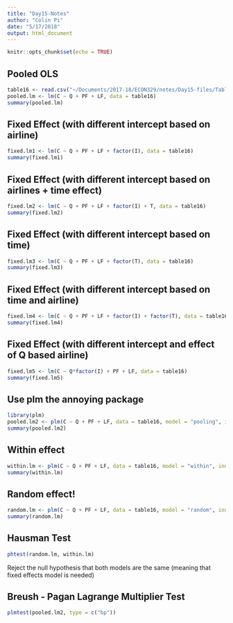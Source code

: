 ```yaml
---
title: "Day15-Notes"
author: "Colin Pi"
date: "5/17/2018"
output: html_document
---
```


```r
knitr::opts_chunk$set(echo = TRUE)
```

## Pooled OLS

```r
table16 <- read.csv("~/Documents/2017-18/ECON329/notes/Day15-files/Table16.1.csv")
pooled.lm <- lm(C ~ Q + PF + LF, data = table16)
summary(pooled.lm)
```

## Fixed Effect (with different intercept based on airline)

```r
fixed.lm1 <- lm(C ~ Q + PF + LF + factor(I), data = table16)
summary(fixed.lm1)
```

## Fixed Effect (with different intercept based on airlines + time effect)

```r
fixed.lm2 <- lm(C ~ Q + PF + LF + factor(I) + T, data = table16)
summary(fixed.lm2)
```

## Fixed Effect (with different intercept based on time)

```r
fixed.lm3 <- lm(C ~ Q + PF + LF + factor(T), data = table16)
summary(fixed.lm3)
```

## Fixed Effect (with different intercept based on time and airline)

```r
fixed.lm4 <- lm(C ~ Q + PF + LF + factor(I) + factor(T), data = table16)
summary(fixed.lm4)
```

## Fixed Effect (with different intercept and effect of Q based airline)

```r
fixed.lm5 <- lm(C ~ Q*factor(I) + PF + LF, data = table16)
summary(fixed.lm5)
```

## Use plm the annoying package

```r
library(plm)
pooled.lm2 <- plm(C ~ Q + PF + LF, data = table16, model = "pooling", index = c("I","T"))
summary(pooled.lm2)
```

## Within effect

```r
within.lm <- plm(C ~ Q + PF + LF, data = table16, model = "within", index = c("I","T"))
summary(within.lm)
```

## Random effect!

```r
random.lm <- plm(C ~ Q + PF + LF, data = table16, model = "random", index = c("I","T"))
summary(random.lm)
```

## Hausman Test

```r
phtest(random.lm, within.lm)
```

Reject the null hypothesis that both models are the same (meaning that fixed effects model is needed)

## Breush - Pagan Lagrange Multiplier Test

```r
plmtest(pooled.lm2, type = c("bp"))
```

